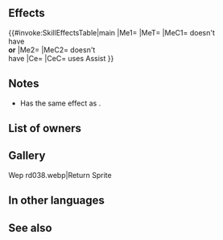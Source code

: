 {{Assist
|tagid=SID_リターン
|name=Return
|range=1
|effect=Restores 8 HP to target ally and target ally moves to opposite side of unit.<br><br>If ally cannot move to the target space (if another ally or foe is occupying the space), ally will not move. Using this skill has no effect on Special cooldown charge and unit does not gain EXP or SP. (This skill is treated as a movement skill only when movement takes place.)
|cost=200
|exclusive=0
|canUseMove={{MoveList|All}}
|canUseWeapon={{WeaponList|Staff}}
|next=Return+
|required=Reconcile
|intID=2388
|sort=1140
|value=8
|timingID=0
|abilityID=22
|randomTimestamp=2021-02-08T07:00:00Z
|randomMinLv=21
|properties=random_owner
}}
==Effects==
{{#invoke:SkillEffectsTable|main
|Me1={{Eft|Heal|8}}
|MeT={{Tgt|Target Ally}}
|MeC1={{Tgt|Target Ally}} doesn't<br>have {{SEt|Isolation}}<br>'''or''' {{SEt|Deep Wounds}}
|Me2={{Eft|Reposition Units}}
|MeC2={{Tgt|Target Ally}} doesn't<br>have {{SEt|Isolation}}
|Ce={{Eft|No Special Cooldown Charge}}
|CeC={{Tgt|Unit}} uses Assist
}}

==Notes==
* Has the same effect as {{St|Reposition}}.
{{Movement skill notes|notBeforeRokkr=1}}
==List of owners==
{{Skill Hero List}}
==Gallery==
<gallery>
Wep rd038.webp|Return Sprite
</gallery>
==In other languages==
{{OtherLanguages
|japanese=リターン
|german=Rückkehr
|spanishEU=Regreso
|spanishLA=Regreso
|french=Retour
|italian=Ritorno
|chineseTW=回歸
|portuguese=Retorno
}}
==See also==
{{See also skills|cond=Description LIKE '%target ally moves to opposite side of unit%' OR Description LIKE '%Restores%HP%to target ally%treated as a movement skill%'|columns=2}}
{{Assists Navbox}}